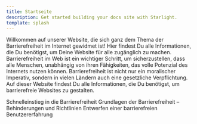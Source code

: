 ```yaml
---
title: Startseite
description: Get started building your docs site with Starlight.
template: splash
---
```



Willkommen auf unserer Website, die sich ganz dem Thema der Barrierefreiheit im Internet gewidmet ist! Hier findest
Du alle Informationen, die Du benötigst, um Deine Website für alle zugänglich zu machen. Barrierefreiheit im Web
ist ein wichtiger Schritt, um sicherzustellen, dass alle Menschen, unabhängig von ihren Fähigkeiten, das volle
Potenzial des Internets nutzen können. Barrierefreiheit ist nicht nur ein moralischer Imperativ, sondern in vielen
Ländern auch eine gesetzliche Verpflichtung. Auf dieser Website findest Du alle Informationen, die Du benötigst,
um barrierefreie Websites zu gestalten.

<CardGrid>
	<LinkCard title="Schnelleinstieg in die Barrierefreiheit" href="/schnelleinstieg-in-die-barrierefreiheit/einleitung">
		Schnelleinstieg in die Barrierefreiheit
	</LinkCard>
    <LinkCard title="Grundlagen der Barrierefreiheit – Behinderungen und Richtlinien" href="/grundlagen-der-barrierefreiheit-behinderungen-und-richtlinien/einleitung">
        Grundlagen der Barrierefreiheit – Behinderungen und Richtlinien
	</LinkCard>
    <LinkCard title="Entwerfen einer barrierefreien Benutzererfahrung" href="/entwerfen-einer-barrierefreien-benutzererfahrung/einleitung">
        Entwerfen einer barrierefreien Benutzererfahrung
	</LinkCard>
</CardGrid>
